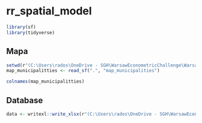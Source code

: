 # rr_spatial_model



```r

library(sf)
library(tidyverse)

```

## Mapa
```r
setwd(r"(C:\Users\rados\OneDrive - SGH\WarsawEconometricChallenge\WarsawEconometricChallenge\_data\shapefile)")
map_municipalitties <- read_sf(".", "map_municipalities")

colnames(map_municipalitties)

```
## Database

```r
data <- writexl::write_xlsx(r"(C:\Users\rados\OneDrive - SGH\WarsawEconometricChallenge\WarsawEconometricChallenge\datamaster_final.xlsx)")

```
